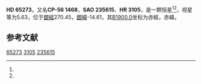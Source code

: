 {{Starbox begin
| name = HD 65273
}}
{{Starbox observe
| epoch = [[J2000.0|J2000.0]]
| constell = {{星座名待查}}<ref name=SIMBAD>{{cite web
 | url=http://simbad.u-strasbg.fr/simbad/sim-id?Ident=HR+3105
 | title =Pulsating variable Star
 | publisher=Centre de Données astronomiques de Strasbourg
 | work=SIMBAD
 | accessdate=2012-07-13}}</ref><ref name=DATA>{{cite web
 | url=http://vizier.u-strasbg.fr/viz-bin/VizieR-5?-out.add=.&-source=5050&-corr=PK=HR&-out.max=9999&HR=3105
 | title=VizieR Detailed Page
 | accessdate=2012-07-13
 | archive-date=2016-03-05
 | archive-url=https://web.archive.org/web/20160305210729/http://vizier.u-strasbg.fr/viz-bin/VizieR-5?-out.add=.&-source=5050&-corr=PK=HR&-out.max=9999&HR=3105
 | dead-url=no
 }}</ref>
| 星官 = 
| ra = {{RA|7|54|53.2}}<ref name=SIMBAD /><ref name=DATA />
| dec = {{DEC|-57|18|11}}<ref name=SIMBAD /><ref name=DATA />
| appmag_v = 5.63<ref name=SIMBAD /><ref name=DATA />
}}
{{Starbox character
| class = K3-4III<ref name=SIMBAD /><ref name=DATA />
| b-v = 1.3<ref name=SIMBAD /><ref name=DATA />
| u-b = 1.44<ref name=SIMBAD /><ref name=DATA />
| r-i = 0.48E<ref name=SIMBAD /><ref name=DATA />
| variable = 
}}
{{Starbox astrometry
| radial_v = 1.44
| prop_mo_ra = 26
| parallax = 0.009
| p_error = 
}}
{{Starbox catalog
| names =CP-56 1468，[[SAO星表|SAO]] 235615，[[HD星表|HD]] 65273，[[HR星表|HR]] 3105}}
{{Starbox reference |Simbad=HR+3105}}
{{Starbox end}}

'''HD 65273'''，又名'''CP-56 1468'''，'''SAO 235615'''、'''HR 3105'''，是一颗恒星<ref name=SIMBAD /><ref name=DATA />，视星等为5.63，位于[[銀道座標系|銀經]]270.45，[[銀道座標系|銀緯]]-14.61，其[[B1900.0|B1900.0]]坐标为赤經{{RA|7|52|48.9}}，赤緯{{DEC|-57|-14.61|18}}。

== 参考文献 ==
{{reflist}}

{{star-stub}}

[[Category:HD和HDE天體|65273]]
[[Category:HR天體|3105]]
[[Category:SAO天體|235615]]